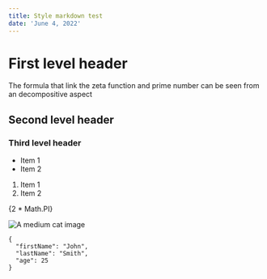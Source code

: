 ```yaml
---
title: Style markdown test
date: 'June 4, 2022'
---
```



# First level header

The formula that link the zeta function and prime number can be seen from an decompositive aspect

## Second level header

### Third level header



- Item 1
- Item 2

1. Item 1
5. Item 2

{2 * Math.PI}

![A medium cat image](https://cdn2.thecatapi.com/images/9qLSHCaQQ.jpg)




```
{
  "firstName": "John",
  "lastName": "Smith",
  "age": 25
}
```
